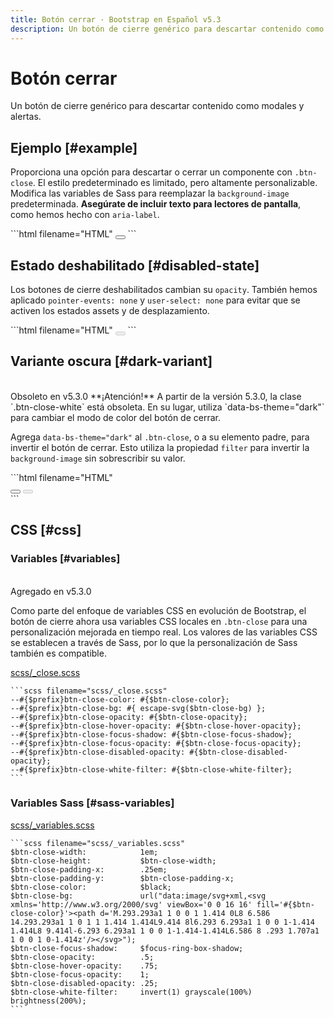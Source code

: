 ```yaml
---
title: Botón cerrar · Bootstrap en Español v5.3
description: Un botón de cierre genérico para descartar contenido como modales y alertas.
---
```


# Botón cerrar

Un botón de cierre genérico para descartar contenido como modales y alertas.

Ejemplo [#example]
-------------------

Proporciona una opción para descartar o cerrar un componente con `.btn-close`. El estilo predeterminado es limitado, pero altamente personalizable. Modifica las variables de Sass para reemplazar la `background-image` predeterminada. **Asegúrate de incluir texto para lectores de pantalla**, como hemos hecho con `aria-label`.

<DemoIframe path="/demos/bootstrap/5.3/components/close-button/example.html">
    ```html filename="HTML"
    <button type="button" class="btn-close" aria-label="Cerrar"></button>
    ```
</DemoIframe>

Estado deshabilitado [#disabled-state]
---------------------------------------

Los botones de cierre deshabilitados cambian su `opacity`. También hemos aplicado `pointer-events: none` y `user-select: none` para evitar que se activen los estados assets y de desplazamiento.

<DemoIframe path="/demos/bootstrap/5.3/components/close-button/disabled-state.html">
    ```html filename="HTML"
    <button type="button" class="btn-close" disabled="" aria-label="Cerrar"></button>
    ```
</DemoIframe>

Variante oscura [#dark-variant]
--------------------------------

<br/>
<span className="py-1 px-3 text-yellow-600 border border-yellow-600 rounded-md">Obsoleto en v5.3.0</span>

<Callout type="warning" emoji="">
**¡Atención!** A partir de la versión 5.3.0, la clase `.btn-close-white` está obsoleta. En su lugar, utiliza `data-bs-theme="dark"` para cambiar el modo de color del botón de cerrar.
</Callout>

Agrega `data-bs-theme="dark"` al `.btn-close`, o a su elemento padre, para invertir el botón de cerrar. Esto utiliza la propiedad `filter` para invertir la `background-image` sin sobrescribir su valor.

<DemoIframe path="/demos/bootstrap/5.3/components/close-button/dark-variant.html">
    ```html filename="HTML"
    <div data-bs-theme="dark">
        <button type="button" class="btn-close" aria-label="Cerrar"></button>
        <button type="button" class="btn-close" disabled="" aria-label="Cerrar"></button>
    </div>
    ```
</DemoIframe>

CSS [#css]
-----------

### Variables [#variables]

<br/>
<span className="py-1 px-3 text-green-700 border border-green-700 rounded-md">Agregado en v5.3.0</span>

Como parte del enfoque de variables CSS en evolución de Bootstrap, el botón de cierre ahora usa variables CSS locales en `.btn-close` para una personalización mejorada en tiempo real. Los valores de las variables CSS se establecen a través de Sass, por lo que la personalización de Sass también es compatible.

[scss/_close.scss](https://github.com/twbs/bootstrap/blob/v5.3.2/scss/_close.scss)

    ```scss filename="scss/_close.scss"
    --#{$prefix}btn-close-color: #{$btn-close-color};
    --#{$prefix}btn-close-bg: #{ escape-svg($btn-close-bg) };
    --#{$prefix}btn-close-opacity: #{$btn-close-opacity};
    --#{$prefix}btn-close-hover-opacity: #{$btn-close-hover-opacity};
    --#{$prefix}btn-close-focus-shadow: #{$btn-close-focus-shadow};
    --#{$prefix}btn-close-focus-opacity: #{$btn-close-focus-opacity};
    --#{$prefix}btn-close-disabled-opacity: #{$btn-close-disabled-opacity};
    --#{$prefix}btn-close-white-filter: #{$btn-close-white-filter};
    ```

### Variables Sass [#sass-variables]

[scss/_variables.scss](https://github.com/twbs/bootstrap/blob/v5.3.2/scss/_variables.scss)

    ```scss filename="scss/_variables.scss"
    $btn-close-width:            1em;
    $btn-close-height:           $btn-close-width;
    $btn-close-padding-x:        .25em;
    $btn-close-padding-y:        $btn-close-padding-x;
    $btn-close-color:            $black;
    $btn-close-bg:               url("data:image/svg+xml,<svg xmlns='http://www.w3.org/2000/svg' viewBox='0 0 16 16' fill='#{$btn-close-color}'><path d='M.293.293a1 1 0 0 1 1.414 0L8 6.586 14.293.293a1 1 0 1 1 1.414 1.414L9.414 8l6.293 6.293a1 1 0 0 1-1.414 1.414L8 9.414l-6.293 6.293a1 1 0 0 1-1.414-1.414L6.586 8 .293 1.707a1 1 0 0 1 0-1.414z'/></svg>");
    $btn-close-focus-shadow:     $focus-ring-box-shadow;
    $btn-close-opacity:          .5;
    $btn-close-hover-opacity:    .75;
    $btn-close-focus-opacity:    1;
    $btn-close-disabled-opacity: .25;
    $btn-close-white-filter:     invert(1) grayscale(100%) brightness(200%);
    ``` 
